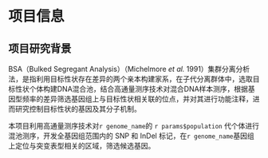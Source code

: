 # 项目信息

## 项目研究背景

BSA（Bulked Segregant Analysis）（Michelmore *et al.* 1991）集群分离分析法，是指利用目标性状存在差异的两个亲本构建家系，在子代分离群体中，选取目标性状个体构建DNA混合池，结合高通量测序技术对混合DNA样本测序，根据基因型频率的差异筛选基因组上与目标性状相关联的位点，并对其进行功能注释，进而研究控制目标性状的基因及其分子机制。

本项目利用高通量测序技术对`r genome_name`的 `r params$population` 代个体进行混池测序，开发全基因组范围内的 SNP 和 InDel 标记，在`r genome_name`基因组上定位与突变表型相关的区域，筛选候选基因。
